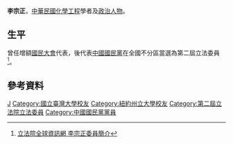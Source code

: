 {{Otheruses|other=名为李宗正的其他人物|李师儒}}
{{Infobox_officeholder
| name = 李宗正
| image name =
| width = 
| now = 中華民國政治人士 
| period = 
| Sex = 男 
| Native place = 
| date of birth = 
| party = {{Kmt|19px}}
| place of birth = 
| educate = 
*建國中學
*臺灣大學
*紐約州立大學化學博士
| past = 
*增額國大代表
*國民黨中央委員
*全國工業總會常務監事兼工業污染及安全委員會召集人
*中華齊魯文經協會理事長
*華禹公司董事長
*國立工業技術學院化系兼任教授
*臺灣區污染防治器材工業同業公會理事長
*第二屆立法委員<br><span style="color: blue;">（1993年－1996年）</span>
}}
'''李宗正'''，[[中華民國|中華民國]][[化學工程|化學工程]]學者及[[政治人物|政治人物]]。

==生平==
曾任增額[[國民大會|國民大會]]代表，後代表[[中國國民黨|中國國民黨]]在全國不分區當選為第二屆立法委員<ref>[http://www.ly.gov.tw/ly/01_introduce/0103_leg/leg_main/leg_ver01_01.jsp?ItemNO=01030100&lgno=00018&stage=2 立法院全球資訊網 李宗正委員簡介]</ref>。

==參考資料==
{{Reflist}}

{{Authority control}}

{{DEFAULTSORT:L}}
[[Category:李姓|J]]
[[Category:國立臺灣大學校友|Category:國立臺灣大學校友]]
[[Category:紐約州立大學校友|Category:紐約州立大學校友]]
[[Category:第二屆立法院立法委員|Category:第二屆立法院立法委員]]
[[Category:中國國民黨黨員|Category:中國國民黨黨員]]